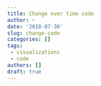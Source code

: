 ```yaml
---
title: Change over time code
author: ~
date: '2018-07-30'
slug: change-code
categories: []
tags: 
 - visualizations
 - code
authors: []
draft: true
---
```



